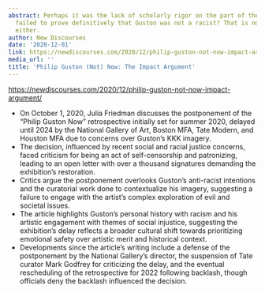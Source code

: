```yaml
---
abstract: Perhaps it was the lack of scholarly rigor on the part of the curators who
  failed to prove definitively that Guston was not a racist? That is not the case
  either.
author: New Discourses
date: '2020-12-01'
link: https://newdiscourses.com/2020/12/philip-guston-not-now-impact-argument/
media_url: ''
title: 'Philip Guston (Not) Now: The Impact Argument'
---
```

<https://newdiscourses.com/2020/12/philip-guston-not-now-impact-argument/>

- On October 1, 2020, Julia Friedman discusses the postponement of the "Philip Guston Now" retrospective initially set for summer 2020, delayed until 2024 by the National Gallery of Art, Boston MFA, Tate Modern, and Houston MFA due to concerns over Guston's KKK imagery.
- The decision, influenced by recent social and racial justice concerns, faced criticism for being an act of self-censorship and patronizing, leading to an open letter with over a thousand signatures demanding the exhibition's restoration.
- Critics argue the postponement overlooks Guston's anti-racist intentions and the curatorial work done to contextualize his imagery, suggesting a failure to engage with the artist's complex exploration of evil and societal issues.
- The article highlights Guston's personal history with racism and his artistic engagement with themes of social injustice, suggesting the exhibition's delay reflects a broader cultural shift towards prioritizing emotional safety over artistic merit and historical context.
- Developments since the article's writing include a defense of the postponement by the National Gallery's director, the suspension of Tate curator Mark Godfrey for criticizing the delay, and the eventual rescheduling of the retrospective for 2022 following backlash, though officials deny the backlash influenced the decision.